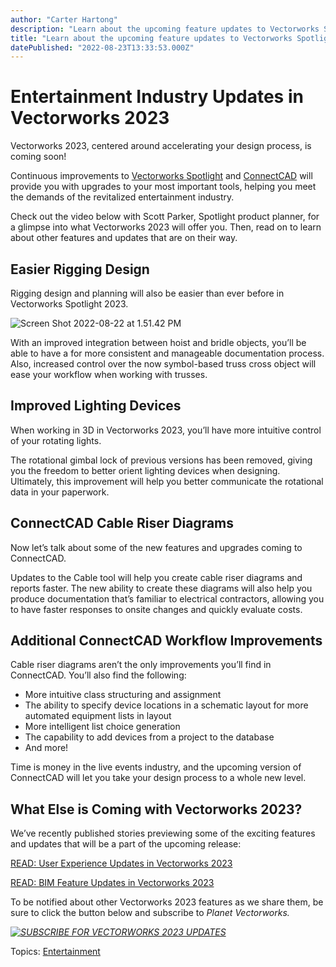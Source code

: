 ```yaml
---
author: "Carter Hartong"
description: "Learn about the upcoming feature updates to Vectorworks Spotlight 2023 and ConnectCAD for the entertainment industry."
title: "Learn about the upcoming feature updates to Vectorworks Spotlight 2023 and ConnectCAD for the entertainment industry." 
datePublished: "2022-08-23T13:33:53.000Z"
---
```

# Entertainment Industry Updates in Vectorworks 2023

Vectorworks 2023, centered around accelerating your design process, is coming soon!

Continuous improvements to [Vectorworks Spotlight](https://www.vectorworks.net/spotlight) and [ConnectCAD](https://www.vectorworks.net/connectcad) will provide you with upgrades to your most important tools, helping you meet the demands of the revitalized entertainment industry.  

Check out the video below with Scott Parker, Spotlight product planner, for a glimpse into what Vectorworks 2023 will offer you. Then, read on to learn about other features and updates that are on their way.

## Easier Rigging Design 

Rigging design and planning will also be easier than ever before in Vectorworks Spotlight 2023.

![Screen Shot 2022-08-22 at 1.51.42 PM](https://blog.vectorworks.net/hs-fs/hubfs/Blog%20Images/220822_ENT%20Launch%202023/Screen%20Shot%202022-08-22%20at%201.51.42%20PM.png?width=1440&name=Screen%20Shot%202022-08-22%20at%201.51.42%20PM.png)

With an improved integration between hoist and bridle objects, you’ll be able to have a for more consistent and manageable documentation process. Also, increased control over the now symbol-based truss cross object will ease your workflow when working with trusses.

## Improved Lighting Devices

When working in 3D in Vectorworks 2023, you’ll have more intuitive control of your rotating lights.

The rotational gimbal lock of previous versions has been removed, giving you the freedom to better orient lighting devices when designing. Ultimately, this improvement will help you better communicate the rotational data in your paperwork.

## ConnectCAD Cable Riser Diagrams

Now let’s talk about some of the new features and upgrades coming to ConnectCAD.

Updates to the Cable tool will help you create cable riser diagrams and reports faster. The new ability to create these diagrams will also help you produce documentation that’s familiar to electrical contractors, allowing you to have faster responses to onsite changes and quickly evaluate costs.

## Additional ConnectCAD Workflow Improvements

Cable riser diagrams aren’t the only improvements you’ll find in ConnectCAD. You’ll also find the following:

* More intuitive class structuring and assignment
* The ability to specify device locations in a schematic layout for more automated equipment lists in layout
* More intelligent list choice generation
* The capability to add devices from a project to the database
* And more!

Time is money in the live events industry, and the upcoming version of ConnectCAD will let you take your design process to a whole new level.

## What Else is Coming with Vectorworks 2023?

We’ve recently published stories previewing some of the exciting features and updates that will be a part of the upcoming release:

[READ: User Experience Updates in Vectorworks 2023](../../../net/vectorworks/blog/sneak-peek-user-experience-updates-in-vectorworks-2023.html)

[READ: BIM Feature Updates in Vectorworks 2023](../../../net/vectorworks/blog/bim-updates-in-vectorworks-2023.html)

To be notified about other Vectorworks 2023 features as we share them, be sure to click the button below and subscribe to _Planet Vectorworks._

_[![SUBSCRIBE FOR VECTORWORKS 2023 UPDATES](https://no-cache.hubspot.com/cta/default/3018241/7fac1a1e-9f0d-494d-8e87-ff9537016edb.png)](https://cta-redirect.hubspot.com/cta/redirect/3018241/7fac1a1e-9f0d-494d-8e87-ff9537016edb)_ 

 Topics: [Entertainment](https://blog.vectorworks.net/topic/entertainment) 

 